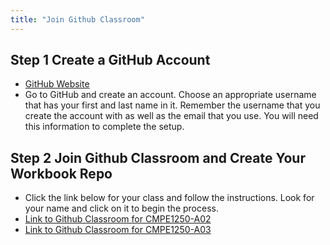 ```yaml
---
title: "Join Github Classroom"
---
```


## Step 1 Create a GitHub Account

- [GitHub Website](https://github.com){target="_blank"}
- Go to GitHub and create an account. Choose an appropriate username that has your first and last name in it. Remember the username that you create the account with as well as the email that you use. You will need this information to complete the setup.

## Step 2 Join Github Classroom and Create Your Workbook Repo

- Click the link below for your class and follow the instructions. Look for your name and click on it to begin the process.
- [Link to Github Classroom for CMPE1250-A02](https://classroom.github.com/a/gMz1y21R){target="_blank"}
- [Link to Github Classroom for CMPE1250-A03](https://classroom.github.com/a/Hu8FHX3n){target="_blank"}